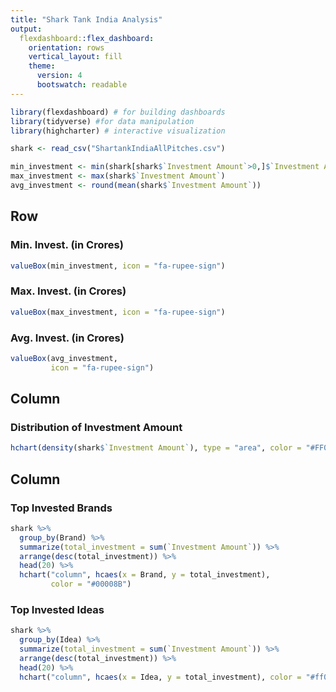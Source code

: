 ```yaml
---
title: "Shark Tank India Analysis"
output: 
  flexdashboard::flex_dashboard:
    orientation: rows
    vertical_layout: fill
    theme: 
      version: 4
      bootswatch: readable
---
```


```r
library(flexdashboard) # for building dashboards
library(tidyverse) #for data manipulation
library(highcharter) # interactive visualization
```

```r
shark <- read_csv("ShartankIndiaAllPitches.csv")
```

```r
min_investment <- min(shark[shark$`Investment Amount`>0,]$`Investment Amount`)
max_investment <- max(shark$`Investment Amount`)
avg_investment <- round(mean(shark$`Investment Amount`))
```



Row
-----------------------------------------------------------------------

### Min. Invest. (in Crores)

```r

valueBox(min_investment, icon = "fa-rupee-sign")
```

### Max. Invest. (in Crores)

```r

valueBox(max_investment, icon = "fa-rupee-sign")
```

### Avg. Invest. (in Crores)

```r

valueBox(avg_investment, 
         icon = "fa-rupee-sign")
```


Column {data-width=650}
-----------------------------------------------------------------------

### Distribution of Investment Amount

```r

hchart(density(shark$`Investment Amount`), type = "area", color = "#FF0000", name = "Investment Amount")

```


Column {data-width=350}
-----------------------------------------------------------------------

### Top Invested Brands

```r

shark %>% 
  group_by(Brand) %>% 
  summarize(total_investment = sum(`Investment Amount`)) %>%
  arrange(desc(total_investment)) %>% 
  head(20) %>% 
  hchart("column", hcaes(x = Brand, y = total_investment),
         color = "#00008B")

```


### Top Invested Ideas

```r

shark %>% 
  group_by(Idea) %>% 
  summarize(total_investment = sum(`Investment Amount`)) %>%
  arrange(desc(total_investment)) %>% 
  head(20) %>% 
  hchart("column", hcaes(x = Idea, y = total_investment), color = "#ff0011")

```
